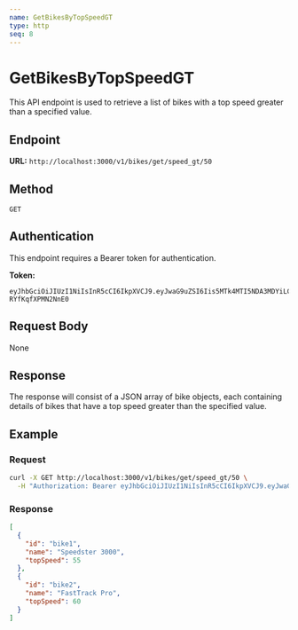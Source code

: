 ```yaml
---
name: GetBikesByTopSpeedGT
type: http
seq: 8
---
```



# GetBikesByTopSpeedGT

This API endpoint is used to retrieve a list of bikes with a top speed greater than a specified value.

## Endpoint

**URL:** `http://localhost:3000/v1/bikes/get/speed_gt/50`

## Method

`GET`

## Authentication

This endpoint requires a Bearer token for authentication.

**Token:** 

```
eyJhbGciOiJIUzI1NiIsInR5cCI6IkpXVCJ9.eyJwaG9uZSI6Iis5MTk4MTI5NDA3MDYiLCJ1aWQiOiJhZnJ3dXZkXzFqIn0.se2WRRJhST9uvOyhTwunvJiiMYD-RYfKqfXPMN2NnE0
```

## Request Body

None

## Response

The response will consist of a JSON array of bike objects, each containing details of bikes that have a top speed greater than the specified value.

## Example

### Request

```bash
curl -X GET http://localhost:3000/v1/bikes/get/speed_gt/50 \
  -H "Authorization: Bearer eyJhbGciOiJIUzI1NiIsInR5cCI6IkpXVCJ9.eyJwaG9uZSI6Iis5MTk4MTI5NDA3MDYiLCJ1aWQiOiJhZnJ3dXZkXzFqIn0.se2WRRJhST9uvOyhTwunvJiiMYD-RYfKqfXPMN2NnE0"
```

### Response

```json
[
  {
    "id": "bike1",
    "name": "Speedster 3000",
    "topSpeed": 55
  },
  {
    "id": "bike2",
    "name": "FastTrack Pro",
    "topSpeed": 60
  }
]
```